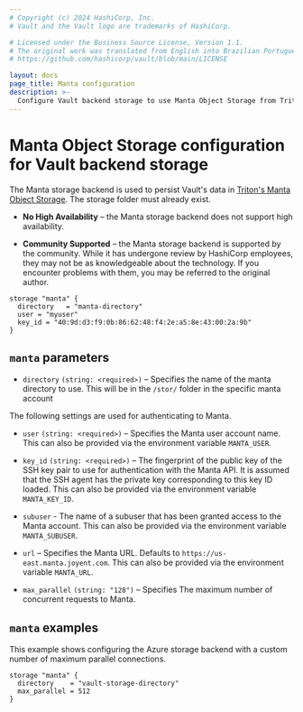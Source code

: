 ```yaml
---
# Copyright (c) 2024 HashiCorp, Inc.
# Vault and the Vault logo are trademarks of HashiCorp.

# Licensed under the Business Source License, Version 1.1.
# The original work was translated from English into Brazilian Portuguese.
# https://github.com/hashicorp/vault/blob/main/LICENSE

layout: docs
page_title: Manta configuration
description: >-
  Configure Vault backend storage to use Manta Object Storage from Triton.
---
```


# Manta Object Storage configuration for Vault backend storage

The Manta storage backend is used to persist Vault's data in [Triton's Manta Object
Storage][manta-object-store]. The storage folder must already exist.

- **No High Availability** – the Manta storage backend does not support high
  availability.

- **Community Supported** – the Manta storage backend is supported by the
  community. While it has undergone review by HashiCorp employees, they may not
  be as knowledgeable about the technology. If you encounter problems with them,
  you may be referred to the original author.

```hcl
storage "manta" {
  directory   = "manta-directory"
  user = "myuser"
  key_id = "40:9d:d3:f9:0b:86:62:48:f4:2e:a5:8e:43:00:2a:9b"
}
```

## `manta` parameters

- `directory` `(string: <required>)` – Specifies the name of the manta directory to use.
  This will be in the `/stor/` folder in the specific manta account

The following settings are used for authenticating to Manta.

- `user` `(string: <required>)` – Specifies the Manta user account name. This can also be provided via
  the environment variable `MANTA_USER`.

- `key_id` `(string: <required>)` – The fingerprint of the public key of the SSH key pair to use for authentication with the Manta API.
  It is assumed that the SSH agent has the private key corresponding to this key ID loaded. This can also be provided
  via the environment variable `MANTA_KEY_ID`.

- `subuser` - The name of a subuser that has been granted access to the Manta account. This can also be
  provided via the environment variable `MANTA_SUBUSER`.
- `url` – Specifies the Manta URL. Defaults to `https://us-east.manta.joyent.com`. This can also be provided via
  the environment variable `MANTA_URL`.

- `max_parallel` `(string: "128")` – Specifies The maximum number of concurrent
  requests to Manta.

## `manta` examples

This example shows configuring the Azure storage backend with a custom number of
maximum parallel connections.

```hcl
storage "manta" {
  directory    = "vault-storage-directory"
  max_parallel = 512
}
```

[manta-object-store]: https://www.joyent.com/triton/object-storage
